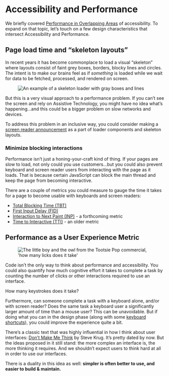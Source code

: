 
# Accessibility and Performance

We briefly covered [Performance in Overlapping Areas](/topics/introduction/overlapping-areas#performance) of accessibility. To expand on that topic, let’s touch on a few design characteristics that intersect Accessibility and Performance.

## Page load time and “skeleton layouts”

In recent years it has become commonplace to load a visual “skeleton” where layouts consist of faint grey boxes, borders, blocky lines and circles. The intent is to make our brains feel as if _something_ is loaded while we wait for data to be fetched, processed, and rendered on screen.

<figure className="my-6">
    <img className="block mx-auto" src="/skeleton-loader.jpg" alt="An example of a skeleton loader with gray boxes and lines" />
</figure>

But this is a very visual approach to a performance problem. If you can’t see the screen and rely on Assistive Technology, you might have no idea what’s happening...and this could be a bigger problem on slow networks and devices.

To address this problem in an inclusive way, you could consider making a [screen reader announcement](/topics/ARIA/live-regions) as a part of loader components and skeleton layouts.

### Minimize blocking interactions

Performance isn’t just a honing-your-craft kind of thing. If your pages are slow to load, not only could you use customers...but you could also prevent keyboard and screen reader users from interacting with the page as it loads. That is because certain JavaScript can block the main thread and keep the page from becoming interactive.

There are a couple of metrics you could measure to gauge the time it takes for a page to become usable with keyboards and screen readers:

- [Total Blocking Time (TBT)](https://web.dev/articles/tbt)
- [First Input Delay (FID)](https://web.dev/articles/fid)
- [Interaction to Next Paint (INP)](https://web.dev/articles/inp) - a forthcoming metric
- [Time to Interactive (TTI)](https://web.dev/articles/tti) - an older metric

## Performance as a User Experience Metric

<figure className="float-right ml-2 mb-4">
<img src="/tootsie-pop-owl-pic.jpg" alt="The little boy and the owl from the Tootsie Pop commercial, 'how many licks does it take'" className="max-w-[320px]" />
</figure>

Code isn’t the only way to think about performance and accessibility. You could also quantify how much cognitive effort it takes to complete a task by counting the number of clicks or other interactions required to use an interface.

<DropCapQuote>
How many keystrokes does it take?
</DropCapQuote>

Furthermore, can someone complete a task with a keyboard alone, and/or with screen reader? Does the same task a keyboard user a significantly larger amount of time than a mouse user? This can be unavoidable. But if doing what you can in the design phase (along with some [keyboard shortcuts](/topics/focus-management/keyboard-shortcuts)), you could improve the experience quite a bit.

There’s a classic text that was highly influential in how I think about user interfaces: [Don’t Make Me Think](https://sensible.com/dont-make-me-think/) by Steve Krug. It’s pretty dated by now. But the ideas proposed in it still stand: the more complex an interface is, the more thinking it requires. And we shouldn’t expect users to think hard at all in order to use our interfaces.

There is a duality in this idea as well: **simpler is often better to use, and easier to build & maintain.**
